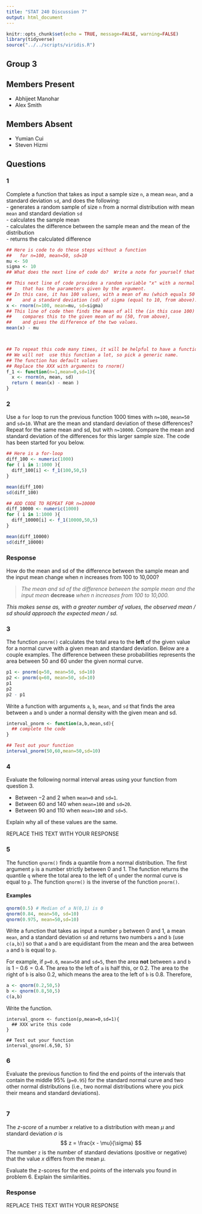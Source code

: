 ```yaml
---
title: "STAT 240 Discussion 7"
output: html_document
---
```


```r
knitr::opts_chunk$set(echo = TRUE, message=FALSE, warning=FALSE)
library(tidyverse)
source("../../scripts/viridis.R")
```

## Group **3** 

## Members Present

- Abhijeet Manohar
- Alex Smith

## Members Absent

- Yumian Cui
- Steven Hizmi



## Questions


### 1

Complete a function that takes as input a sample size `n`, a mean `mean`, and a standard deviation `sd`, and does the following:   
  - generates a random sample of size `n` from a normal distribution with mean `mean` and standard deviation `sd`  
  - calculates the sample mean  
  - calculates the difference between the sample mean and the mean of the distribution  
  - returns the calculated difference

```r
## Here is code to do these steps without a function
##   for n=100, mean=50, sd=10
mu <- 50
sigma <- 10
## What does the next line of code do?  Write a note for yourself that explains it.

## This next line of code provides a random variable "x" with a normal distribution
##    that has the parameters given by the argument.  
## In this case, it has 100 values, with a mean of mu (which equals 50 from above)
##    and a standard deviation (sd) of sigma (equal to 10, from above).
x <- rnorm(n=100, mean=mu, sd=sigma)
## This line of code then finds the mean of all the (in this case 100) values of "x",
##    compares this to the given mean of mu (50, from above),
##    and gives the difference of the two values.
mean(x) - mu



## To repeat this code many times, it will be helpful to have a function.
## We will not  use this function a lot, so pick a generic name.
## The function has default values
## Replace the XXX with arguments to rnorm()
f_1 <- function(n=1,mean=0,sd=1){
  x <- rnorm(n, mean, sd)
  return ( mean(x) - mean )
}
```



### 2

Use a `for` loop to run the previous function 1000 times with `n=100`, `mean=50` and `sd=10`. What are the mean and standard deviation of these differences? Repeat for the same mean and sd, but with `n=10000`. Compare the mean and standard deviation of the differences for this larger sample size.  The code has been started for you below.

```r
## Here is a for-loop
diff_100 <- numeric(1000)
for ( i in 1:1000 ){
  diff_100[i] <- f_1(100,50,5)
}

mean(diff_100)
sd(diff_100)

## ADD CODE TO REPEAT FOR n=10000
diff_10000 <- numeric(1000)
for ( i in 1:1000 ){
  diff_10000[i] <- f_1(10000,50,5)
}

mean(diff_10000)
sd(diff_10000)
```

### Response

How do the mean and sd of the difference between the sample mean and the input mean change when $n$ increases from 100 to 10,000?

>*The mean and sd of the difference between the sample mean and the input mean* **decrease** *when $n$ increases from 100 to 10,000.*

*This makes sense as, with a greater number of values, the observed mean / sd should approach the expected mean / sd.*




### 3

The function `pnorm()` calculates the total area to the **left** of the given value for a normal curve with a given mean and standard deviation. Below are a couple examples. 
The difference between these probabilities represents the area between 50 and 60 under the given normal curve.

```r
p1 <- pnorm(q=50, mean=50, sd=10)
p2 <- pnorm(q=60, mean=50, sd=10)
p1
p2
p2 - p1
```

Write a function with arguments `a`, `b`, `mean`, and `sd`
that finds the area between `a` and `b` under a normal density with the given mean and sd.

```r
interval_pnorm <- function(a,b,mean,sd){
  ## complete the code
}

## Test out your function
interval_pnorm(50,60,mean=50,sd=10)
```


### 4

Evaluate the following normal interval areas using your function from question 3.

- Between $-2$ and 2 when `mean=0` and `sd=1`.
- Between 60 and 140 when `mean=100` and `sd=20`.
- Between 90 and 110 when `mean=100` and `sd=5`.

Explain why all of these values are the same.

REPLACE THIS TEXT WITH YOUR RESPONSE


### 5

The function `qnorm()` finds a quantile from a normal distribution.
The first argument `p` is a number strictly between 0 and 1.
The function returns the quantile `q` where the total area to the left of `q` under the normal curve is equal to `p`.
The function `qnorm()` is the inverse of the function `pnorm()`.

#### Examples

```r
qnorm(0.5) # Median of a N(0,1) is 0
qnorm(0.84, mean=50, sd=10)
qnorm(0.975, mean=50,sd=10)
```

Write a function that takes as input a number `p` between 0 and 1, a mean `mean`, and a standard deviation `sd` and returns two numbers `a` and `b` (use `c(a,b)`) so that `a` and `b` are equidistant from the mean and the area between `a` and `b` is equal to `p`.

For example, if `p=0.6`, `mean=50` and `sd=5`, then the area **not** between `a` and `b` is $1 - 0.6 = 0.4$. The area to the left of `a` is half this, or 0.2. The area to the right of `b` is also 0.2, which means the area to the left of `b` is 0.8.
Therefore,

```r
a <- qnorm(0.2,50,5)
b <- qnorm(0.8,50,5)
c(a,b)
```

Write the function.

```problem-5
interval_qnorm <- function(p,mean=0,sd=1){
  ## XXX write this code
}

## Test out your function
interval_qnorm(.6,50, 5)
```


### 6

Evaluate the previous function to find the end points of the intervals that contain the middle 95% (`p=0.95`) for the standard normal curve and two other normal distributions (i.e., two normal distributions where you pick their means and standard deviations).

```r

```


### 7

The *z-score* of a number $x$ relative to a distribution with mean $\mu$ and standard deviation $\sigma$ is
$$
z = \frac{x - \mu}{\sigma}
$$
The number `z` is the number of standard deviations (positive or negative) that the value $x$ differs from the mean $\mu$.

Evaluate the z-scores for the end points of the intervals you found in problem 6.
Explain the similarities.

### Response

REPLACE THIS TEXT WITH YOUR RESPONSE
